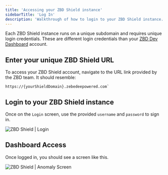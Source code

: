 ```yaml
---
title: 'Accessing your ZBD Shield instance'
sidebarTitle: 'Log In'
description: 'Walkthrough of how to login to your ZBD Shield instance.'
---
```


Each ZBD Shield instance runs on a unique subdomain and requires unique login credentials. These are different login credentials than your [ZBD Dev Dashboard](https://dashboard.zebedee.io) account.

## Enter your unique ZBD Shield URL

To access your ZBD Shield account, navigate to the URL link provided by the ZBD team. It should resemble:

```
https://{yourShieldDomain}.zebedeepowered.com`
```

## Login to your ZBD Shield instance    

Once on the `Login` screen, use the provided `username` and `password` to sign in.
    
<Frame caption="ZBD Shield | Login">
  <img src="/img/v2/shield-login.png" alt="ZBD Shield | Login" />
</Frame>
<br />

## Dashboard Access

Once logged in, you should see a screen like this.

<Frame caption="ZBD Shield | Anomaly Screen">
  <img src="/img/v2/shield-anomaly.png" alt="ZBD Shield | Anomaly Screen" />
</Frame>